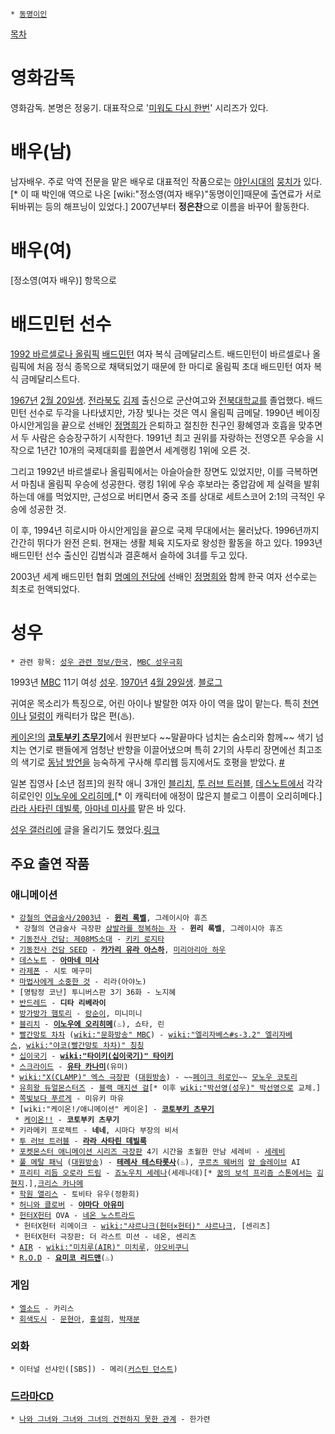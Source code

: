  * [[동명이인]]

[[목차]]
= 영화감독 =
영화감독. 본명은 정웅기. 대표작으로 '[[미워도 다시 한번]]' 시리즈가 있다.

= 배우(남) =
남자배우. 주로 악역 전문을 맡은 배우로 대표적인 작품으로는 [[야인시대]]의 [[뭉치]]가 있다.[* 이 때 박인애 역으로 나온 [wiki:"정소영(여자 배우)"동명이인]때문에 출연료가 서로 뒤바뀌는 등의 해프닝이 있었다.] 2007년부터 '''정은찬'''으로 이름을 바꾸어 활동한다.

= 배우(여) =
[정소영(여자 배우)] 항목으로

= 배드민턴 선수 =
[[1992 바르셀로나 올림픽]] [[배드민턴]] 여자 복식 금메달리스트. 배드민턴이 바르셀로나 올림픽에 처음 정식 종목으로 채택되었기 때문에 한 마디로 올림픽 초대 배드민턴 여자 복식 금메달리스트다.

[[1967년]] [[2월 20일]]생. [[전라북도]] [[김제]] 출신으로 군산여고와 [[전북대학교]]를 졸업했다. 배드민턴 선수로 두각을 나타냈지만, 가장 빛나는 것은 역시 올림픽 금메달. 1990년 베이징 아시안게임을 끝으로 선배인 [[정명희]]가 은퇴하고 절친한 친구인 황혜영과 호흡을 맞추면서 두 사람은 승승장구하기 시작한다. 1991년 최고 권위를 자랑하는 전영오픈 우승을 시작으로 1년간 10개의 국제대회를 휩쓸면서 세계랭킹 1위에 오른 것.

그리고 1992년 바르셀로나 올림픽에서는 아슬아슬한 장면도 있었지만, 이를 극복하면서 마침내 올림픽 우승에 성공한다. 랭킹 1위에 우승 후보라는 중압감에 제 실력을 발휘하는데 애를 먹었지만, 근성으로 버티면서 중국 조를 상대로 세트스코어 2:1의 극적인 우승에 성공한 것.

이 후, 1994년 히로시마 아시안게임을 끝으로 국제 무대에서는 물러났다. 1996년까지 간간히 뛰다가 완전 은퇴. 현재는 생활 체육 지도자로 왕성한 활동을 하고 있다. 1993년 배드민턴 선수 출신인 김범식과 결혼해서 슬하에 3녀를 두고 있다.

2003년 세계 배드민턴 협회 [[명예의 전당]]에 선배인 [[정명희]]와 함께 한국 여자 선수로는 최초로 헌액되었다.

= 성우 =

 * 관련 항목: [[성우 관련 정보/한국]], [[MBC 성우극회]]

1993년 [[MBC]] 11기 여성 [[성우]]. [[1970년]] [[4월 29일]]생. [http://blog.naver.com/ezlife21c 블로그]

귀여운 목소리가 특징으로, 어린 아이나 발랄한 여자 아이 역을 많이 맡는다. 특히 [[천연]]이나 [[덜렁이]] 캐릭터가 많은 편(♨).

[[케이온!]]의 '''[[코토부키 츠무기]]'''에서 원판보다 ~~말끝마다 넘치는 숨소리와 함께~~ 색기 넘치는 연기로 팬들에게 엄청난 반향을 이끌어냈으며 특히 2기의 사투리 장면에선 최고조의 색기로 [[동남 방언]]을 능숙하게 구사해 루리웹 등지에서도 호평을 받았다. [http://bbs2.ruliweb.daum.net/gaia/do/ruliweb/family/230/read?articleId=12533206&bbsId=G005&searchKey=userid&itemGroupId=&searchName=%EC%9E%90%EB%8F%99%EB%8D%94%EB%B9%99&itemId=75&searchValue=YJS4A1Kxo4A0&platformId=&pageIndex=3 #]

일본 집영사 [소년 점프]의 원작 애니 3개인 [[블리치]], [[투 러브 트러블]], [[데스노트]]에서 각각 히로인인 [[이노우에 오리히메]],[* 이 캐릭터에 애정이 많은지 블로그 이름이 오리히메다.] [[라라 사타린 데빌룩]], [[아마네 미사]]를 맡은 바 있다.

[[성우 갤러리]]에 글을 올리기도 했었다.[http://gall.dcinside.com/board/view/?id=radio_actor&no=184722&page=1 링크]
== 주요 출연 작품 ==
=== 애니메이션 ===
 * [[강철의 연금술사/2003년]] - '''[[윈리 록벨]]''', 그레이시아 휴즈
  * 강철의 연금술사 극장판 [[샴발라를 정복하는 자]] - '''윈리 록벨''', 그레이시아 휴즈
 * [[기동전사 건담: 제08MS소대]] - [[키키 로지타]]
 * [[기동전사 건담 SEED]] - '''[[카가리 유라 아스하]]''', [[미리아리아 하우]]
 * [[데스노트]] - '''[[아마네 미사]]'''
 * [[라제폰]] - 시토 메구미
 * [[마법사에게 소중한 것]] - 리라(아야노)
 * [명탐정 코난] 투니버스판 3기 36화 - 노지혜
 * [[반드레드]] - '''디타 리베라이'''
 * [[방가방가 햄토리]] - [[랑순이]], 미니미니
 * [[블리치]] - '''[[이노우에 오리히메]]'''(♨), 쇼타, 린
 * [[빨간망토 차차]] ([[wiki:"문화방송" MBC]]) - [[wiki:"엘리자베스#s-3.2" 엘리자베스]], [[wiki:"야코(빨간망토 차차)" 칭칭]]
 * [[십이국기]] - '''[[wiki:"타이키(십이국기)" 타이키]]'''
 * [[스크라이드]] - '''[[유타 카나미]]'''(유미)
 * [[wiki:"X(CLAMP)" 엑스 극장판]] ([[대원방송]]) - ~~[[페이크 히로인]]~~ [[모노우 코토리]]
 * [[유희왕 듀얼몬스터즈]] - [[블랙 매지션 걸]][* 이후 [[wiki:"박선영(성우)" 박선영]]으로 교체.]
 * [[쪽빛보다 푸르게]] - 미유키 마유
 * [wiki:"케이온!/애니메이션" 케이온] - '''[[코토부키 츠무기]]'''
  * [[케이온!!]] - '''코토부키 츠무기'''
 * 키라메키 프로젝트 - '''네네''', 시마다 부장의 비서
 * [[투 러브 트러블]] - '''[[라라 사타린 데빌룩]]'''
 * [[포켓몬스터 애니메이션 시리즈/극장판|포켓몬스터 애니메이션 시리즈 극장판]] 4기 시간을 초월한 만남 세레비 - [[세레비]]
 * [[풀 메탈 패닉]] ([[대원방송]]) - '''[[테레사 테스타롯사]]'''(♨), [[쿠르츠 웨버]]의 [[암 슬레이브]] AI
 * [[프리티 리듬 오로라 드림]] - [[죠노우치 세레나]](세레나데)[* [[꿈의 보석 프리즘 스톤]]에서는 [[김현지]].],[[크리스 카나메]]
 * [[학원 앨리스]] - 토비타 유우(정환희)
 * [[허니와 클로버]] - '''[[야마다 아유미]]'''
 * [[헌터X헌터]] OVA - [[네온 노스트라드]]
  * 헌터X헌터 리메이크 - [[wiki:"샤르나크(헌터×헌터)" 샤르나크]], [센리츠]
  * 헌터X헌터 극장판: 더 라스트 미션 - 네온, 센리츠
 * [[AIR]] - [[wiki:"미치루(AIR)" 미치루]], [[야오비쿠니]]
 * [[R.O.D]] - '''[[요미코 리드맨]]'''(♨)

=== 게임 ===
 * [[엘소드]] - 카리스
 * [[회색도시]] - [[문현아]], [[홍설희]], [[박재분]]

=== 외화 ===
 * 이터널 선샤인([SBS]) - 메리([[커스틴 던스트]])

=== [[드라마CD]] ===
 * [[나와 그녀와 그녀와 그녀의 건전하지 못한 관계]] - 한가련
